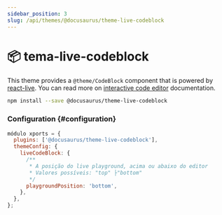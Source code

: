 ```yaml
---
sidebar_position: 3
slug: /api/themes/@docusaurus/theme-live-codeblock
---
```


# 📦 tema-live-codeblock

This theme provides a `@theme/CodeBlock` component that is powered by [react-live](https://commerce.nearform.com/open-source/react-live/). You can read more on [interactive code editor](../../guides/markdown-features/markdown-features-code-blocks.mdx#interactive-code-editor) documentation.

```bash npm2yarn
npm install --save @docusaurus/theme-live-codeblock
```

### Configuration {#configuration}

```js title="docusaurus.config.js"
módulo xports = {
  plugins: ['@docusaurus/theme-live-codeblock'],
  themeConfig: {
    liveCodeBlock: {
      /**
       * A posição do live playground, acima ou abaixo do editor
       * Valores possíveis: "top" ├"bottom"
       */
      playgroundPosition: 'bottom',
    },
  },
};
```
